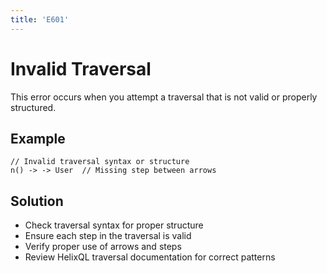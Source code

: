 ```yaml
---
title: 'E601'
---
```


# Invalid Traversal

This error occurs when you attempt a traversal that is not valid or properly structured.

## Example

```hql
// Invalid traversal syntax or structure
n() -> -> User  // Missing step between arrows
```

## Solution

- Check traversal syntax for proper structure
- Ensure each step in the traversal is valid
- Verify proper use of arrows and steps
- Review HelixQL traversal documentation for correct patterns 